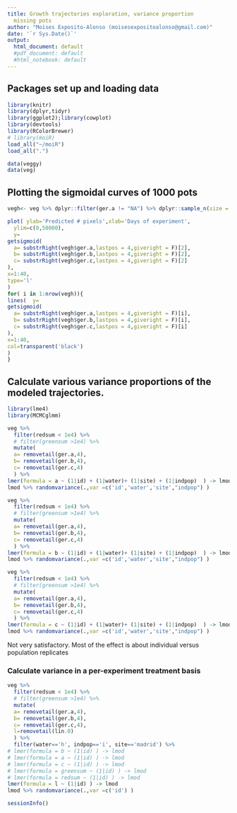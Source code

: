 ```yaml
---
title: Growth trajectories exploration, variance proportion
  missing pots
author: "Moises Exposito-Alonso (moisesexpositoalonso@gmail.com)"
date: '`r Sys.Date()`'
output:
  html_document: default
  #pdf_document: default
  #html_notebook: default
---
```


## Packages set up and loading data

```r
library(knitr)
library(dplyr,tidyr)
library(ggplot2);library(cowplot)
library(devtools)
library(RColorBrewer)
# library(moiR)
load_all("~/moiR")
load_all(".")

data(veggy)
data(veg)


```

##  Plotting the sigmoidal curves of 1000 pots 

```r

vegh<- veg %>% dplyr::filter(ger.a != "NA") %>% dplyr::sample_n(size = 1000) 

plot( ylab='Predicted # pixels',xlab='Days of experiment',
  ylim=c(0,50000),
  y=
getsigmoid(
  a= substrRight(vegh$ger.a,lastpos = 4,giveright = F)[2],
  b= substrRight(vegh$ger.b,lastpos = 4,giveright = F)[2],
  c= substrRight(vegh$ger.c,lastpos = 4,giveright = F)[2]
),
x=1:40,
type='l'
)
for( i in 1:nrow(vegh)){
lines(  y=
getsigmoid(
  a= substrRight(vegh$ger.a,lastpos = 4,giveright = F)[i],
  b= substrRight(vegh$ger.b,lastpos = 4,giveright = F)[i],
  c= substrRight(vegh$ger.c,lastpos = 4,giveright = F)[i]
),
x=1:40,
col=transparent('black')
)
}

```

## Calculate various variance proportions of the modeled trajectories.

```r

library(lme4)
library(MCMCglmm)

veg %>%
  filter(redsum < 1e4) %>%
  # filter(greensum >1e4) %>%
  mutate(
  a= removetail(ger.a,4),
  b= removetail(ger.b,4),
  c= removetail(ger.c,4)
  ) %>%
lmer(formula = a ~ (1|id) + (1|water)+ (1|site) + (1|indpop)  ) -> lmod 
lmod %>% randomvariance(.,var =c('id','water','site',"indpop") )

```
```r
veg %>%
  filter(redsum < 1e4) %>%
  # filter(greensum >1e4) %>%
  mutate(
  a= removetail(ger.a,4),
  b= removetail(ger.b,4),
  c= removetail(ger.c,4)
  ) %>%
lmer(formula = b ~ (1|id) + (1|water)+ (1|site) + (1|indpop)  ) -> lmod
lmod %>% randomvariance(.,var =c('id','water','site',"indpop") )

```

```r

veg %>%
  filter(redsum < 1e4) %>%
  # filter(greensum >1e4) %>%
  mutate(
  a= removetail(ger.a,4),
  b= removetail(ger.b,4),
  c= removetail(ger.c,4)
  ) %>%
lmer(formula = c ~ (1|id) + (1|water)+ (1|site) + (1|indpop)  ) -> lmod 
lmod %>% randomvariance(.,var =c('id','water','site',"indpop") )

```

Not very satisfactory. Most of the effect is about individual versus population replicates

### Calculate variance in a per-experiment treatment basis 

```r
veg %>%
  filter(redsum < 1e4) %>%
  # filter(greensum >1e4) %>%
  mutate(
  a= removetail(ger.a,4),
  b= removetail(ger.b,4),
  c= removetail(ger.c,4),
  l=removetail(lin.0)
  ) %>%
  filter(water=='h', indpop=='i', site=='madrid') %>%
# lmer(formula = b ~ (1|id) ) -> lmod 
# lmer(formula = a ~ (1|id) ) -> lmod 
# lmer(formula = c ~ (1|id) ) -> lmod 
# lmer(formula = greensum ~ (1|id) ) -> lmod
# lmer(formula = redsum ~ (1|id) ) -> lmod
lmer(formula = l ~ (1|id) ) -> lmod
lmod %>% randomvariance(.,var =c('id') )


```



```r
sessionInfo()

```


